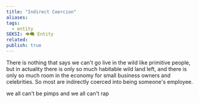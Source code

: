 ```yaml
---
title: "Indirect Coercion"
aliases: 
tags:
  - entity
SEKSI: 👁️‍🗨️ Entity
related:
publish: true
---
```



There is nothing that says we can't go live in the wild like primitive people, but in actuality there is only so much habitable wild land left, and there is only so much room in the economy for small business owners and celebrities. So most are indirectly coerced into being someone's employee.

we all can't be pimps and we all can't rap
